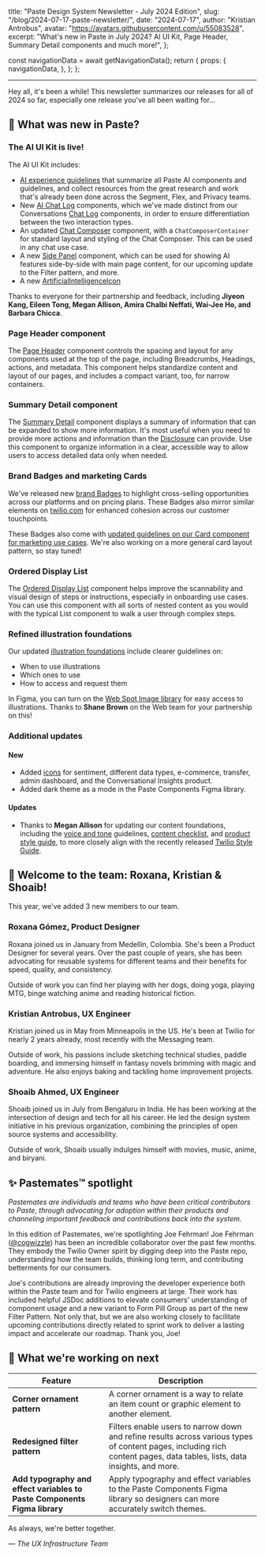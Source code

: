   title: "Paste Design System Newsletter - July 2024 Edition",
  slug: "/blog/2024-07-17-paste-newsletter/",
  date: "2024-07-17",
  author: "Kristian Antrobus",
  avatar: "https://avatars.githubusercontent.com/u/55083528",
  excerpt: "What's new in Paste in July 2024? AI UI Kit, Page Header, Summary Detail components and much more!",
};






  const navigationData = await getNavigationData();
  return {
    props: {
      navigationData,
    },
  };
};

<ArticleHeader
  title={meta.title}
  description={meta.description}
  date={meta.date}
  machineDate={meta.date}
  author={meta.author}
  avatar={meta.avatar}
/>

---

<contentwrapper>

<PageAside data={mdxHeadings} hideFeedback />

<ArticleContent>

Hey all, it's been a while! This newsletter summarizes our releases for all of 2024 so far, especially one release you've all been waiting for…

## 📣 What was new in Paste?

### The AI UI Kit is live!

<Box marginBottom="space60">
  <Box
    borderColor="colorBorderWeaker"
    borderStyle="solid"
    borderWidth="borderWidth10"
    borderRadius="borderRadius20"
    overflow="hidden"
  >
    <Box
      as={Image}
      maxWidth="100%"
      height="100%"
      src={AIUIKit}
      alt="Gif of AI UI Kit"
      style={{ objectFit: "contain" }}
    />
  </Box>
</Box>

The AI UI Kit includes:

- [AI experience guidelines](/experiences/artificial-intelligence) that summarize all Paste AI components and guidelines, and collect resources from the great research and work that's already been done across the Segment, Flex, and Privacy teams.
- New [AI Chat Log](/components/ai-chat-log) components, which we've made distinct from our Conversations [Chat Log](/components/chat-log) components, in order to ensure differentiation between the two interaction types.
- An updated [Chat Composer](/components/chat-composer) component, with a `ChatComposerContainer` for standard layout and styling of the Chat Composer. This can be used in any chat use case.
- A new [Side Panel](/components/side-panel) component, which can be used for showing AI features side-by-side with main page content, for our upcoming update to the Filter pattern, and more.
- A new [ArtificialIntelligenceIcon](/components/icon)

Thanks to everyone for their partnership and feedback, including **Jiyeon Kang, Eileen Tong, Megan Allison, Amira Chalbi Neffati, Wai-Jee Ho, and Barbara Chicca**.

### Page Header component

<Box width="100%" maxWidth="600px" display="block" margin="0 auto">
  <ResponsiveBorderedImage src={PageHeaderImg} alt="Preview of Page Header component" />
</Box>

The [Page Header](/components/page-header) component controls the spacing and layout for any components used at the top of the page, including Breadcrumbs, Headings, actions, and metadata. This component helps standardize content and layout of our pages, and includes a compact variant, too, for narrow containers.

### Summary Detail component

<Box width="100%" display="flex" justifyContent="center" marginBottom="space60">
  <Box
    maxWidth="600px"
    borderColor="colorBorderWeaker"
    borderStyle="solid"
    borderWidth="borderWidth10"
    borderRadius="borderRadius20"
    overflow="hidden"
  >
    <Box
      as={Image}
      maxWidth="400px"
      height="100%"
      src={SummaryDetail}
      alt="Gif of Summary Detail component"
      style={{ objectFit: "contain" }}
    />
  </Box>
</Box>

The [Summary Detail](/components/summary-detail) component displays a summary of information that can be expanded to show more information. It's most useful when you need to provide more actions and information than the [Disclosure](/components/disclosure) can provide. Use this component to organize information in a clear, accessible way to allow users to access detailed data only when needed.

### Brand Badges and marketing Cards

<Box maxWidth="600px" display="block" margin="0 auto">
  <ResponsiveImage src={MarketingCard} alt="Preview of Marketing Card" />
</Box>

We've released new [brand Badges](/components/badge#brand) to highlight cross-selling opportunities across our platforms and on pricing plans. These Badges also mirror similar elements on [twilio.com](http://twilio.com) for enhanced cohesion across our customer touchpoints.

These Badges also come with [updated guidelines on our Card component for marketing use cases](/components/card#marketing-card). We're also working on a more general card layout pattern, so stay tuned!

### Ordered Display List

<Box width="100%" maxWidth="600px" display="block" margin="0 auto">
  <ResponsiveBorderedImage src={OrderedDisplayList} alt="Preview of Ordered Display List" />
</Box>

The [Ordered Display List](/components/list#ordered-display-list) component helps improve the scannability and visual design of steps or instructions, especially in onboarding use cases. You can use this component with all sorts of nested content as you would with the typical List component to walk a user through complex steps.

### Refined illustration foundations

<Box width="100%" maxWidth="600px" display="block" margin="0 auto">
  <ResponsiveBorderedImage src={Illustrations} alt="Preview of illustration foundations" />
</Box>

Our updated [illustration foundations](/foundations/illustrations) include clearer guidelines on:

- When to use illustrations
- Which ones to use
- How to access and request them

In Figma, you can turn on the [Web Spot Image library](https://www.figma.com/file/tr1bGht8drBOMaeX5EpJ7m/Web-Spot-Image-Repository?type=design&node-id=2310-5106&mode=design) for easy access to illustrations. Thanks to **Shane Brown** on the Web team for your partnership on this!

### Additional updates

#### New

- Added [icons](/components/icon) for sentiment, different data types, e-commerce, transfer, admin dashboard, and the Conversational Insights product.
- Added dark theme as a mode in the Paste Components Figma library.

#### Updates

- Thanks to **Megan Allison** for updating our content foundations, including the [voice and tone](/foundations/content/voice-and-tone) guidelines, [content checklist](/foundations/content/content-checklist), and [product style guide](/foundations/content/product-style-guide), to more closely align with the recently released [Twilio Style Guide](https://library.twilio.com/guidelines/guide/1b8c14a4-287d-47a4-8ac6-1621bfe97a6d/page/34720f98-b7f8-4436-8e66-4f814801eec1).

## 👋 Welcome to the team: Roxana, Kristian & Shoaib!

This year, we've added 3 new members to our team.

### Roxana Gómez, Product Designer

<Box width="100%" maxWidth="200px" display="block" margin="0 auto">
  <ResponsiveBorderedImage src={RoxanaProfile} alt="Roxana Gómez" />
</Box>

Roxana joined us in January from Medellín, Colombia. She's been a Product Designer for several years. Over the past couple of years, she has been advocating for reusable systems for different teams and their benefits for speed, quality, and consistency.

Outside of work you can find her playing with her dogs, doing yoga, playing MTG, binge watching anime and reading historical fiction.

### Kristian Antrobus, UX Engineer

<Box width="100%" maxWidth="200px" display="block" margin="0 auto">
  <ResponsiveBorderedImage src={KristianProfile} alt="Kristian Antrobus" />
</Box>

Kristian joined us in May from Minneapolis in the US. He's been at Twilio for nearly 2 years already, most recently with the Messaging team.

Outside of work, his passions include sketching technical studies, paddle boarding, and immersing himself in fantasy novels brimming with magic and adventure. He also enjoys baking and tackling home improvement projects.

### Shoaib Ahmed, UX Engineer

<Box width="100%" maxWidth="200px" display="block" margin="0 auto">
  <ResponsiveBorderedImage src={ShoaibProfile} alt="Shoaib Ahmed" />
</Box>

Shoaib joined us in July from Bengaluru in India. He has been working at the intersection of design and tech for all his career. He led the design system initiative in his previous organization, combining the principles of open source systems and accessibility.

Outside of work, Shoaib usually indulges himself with movies, music, anime, and biryani.

## ✨ Pastemates™ spotlight

_Pastemates are individuals and teams who have been critical contributors to Paste, through advocating for adoption within their products and channeling important feedback and contributions back into the system._

<Box width="100%" maxWidth="200px" display="block" margin="0 auto">
  <ResponsiveBorderedImage src={JoeProfile} alt="Joe Fehrman" />
</Box>

In this edition of Pastemates, we're spotlighting Joe Fehrman! Joe Fehrman ([@cogwizzle](https://github.com/cogwizzle)) has been an incredible collaborator over the past few months. They embody the Twilio Owner spirit by digging deep into the Paste repo, understanding how the team builds, thinking long term, and contributing betterments for our consumers.

Joe's contributions are already improving the developer experience both within the Paste team and for Twilio engineers at large. Their work has included helpful JSDoc additions to elevate consumers' understanding of component usage and a new variant to Form Pill Group as part of the new Filter Pattern. Not only that, but we are also working closely to facilitate upcoming contributions directly related to sprint work to deliver a lasting impact and accelerate our roadmap. Thank you, Joe!

## 👀 What we're working on next

| Feature                                                                   | Description                                                                                                                                                              |
| ------------------------------------------------------------------------- | ------------------------------------------------------------------------------------------------------------------------------------------------------------------------ |
| **Corner ornament pattern**                                               | A corner ornament is a way to relate an item count or graphic element to another element.                                                                                |
| **Redesigned filter pattern**                                             | Filters enable users to narrow down and refine results across various types of content pages, including rich content pages, data tables, lists, data insights, and more. |
| **Add typography and effect variables to Paste Components Figma library** | Apply typography and effect variables to the Paste Components Figma library so designers can more accurately switch themes.                                              |

<Box marginBottom="space120" />

As always, we're better together.

<em>— The UX Infrastructure Team</em>

</ArticleContent>

</contentwrapper>
